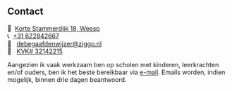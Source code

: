 ## Contact

📍&nbsp; [Korte Stammerdijk 18, Weesp](https://maps.app.goo.gl/hTRz12Uv5w4RFpuU9) <br>
📞&nbsp; [+31 622842667](tel:+3622842667) <br>
📧 &nbsp; [debegaafdenwijzer@ziggo.nl](mailto:debegaafdenwijzer@ziggo.nl) <br>
🏢 &nbsp; [KVK# 32142215](https://www.kvk.nl/bestellen/#/32142215000005400449?origin=search)

Aangezien ik vaak werkzaam ben op scholen met kinderen, leerkrachten en/of ouders, ben ik het beste bereikbaar via [e-mail](mailto:debegaafdenwijzer@ziggo.nl). Emails worden, indien mogelijk, binnen drie dagen beantwoord.
